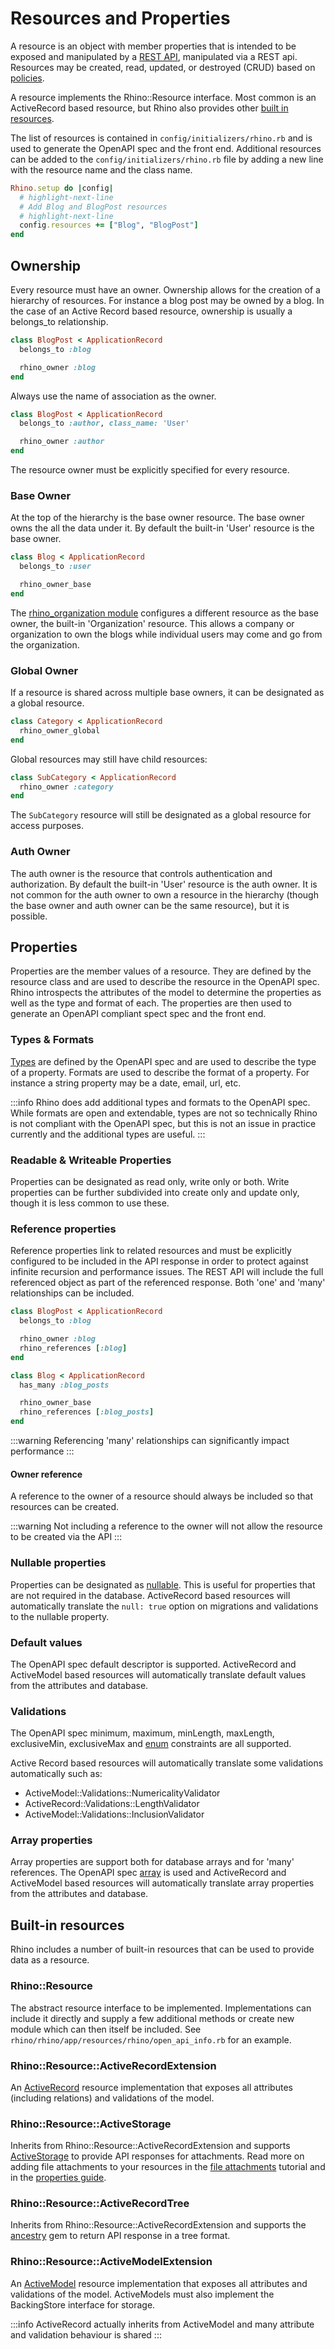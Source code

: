 # Resources and Properties

A resource is an object with member properties that is intended to be exposed and manipulated by a [REST API](../rest_api), manipulated via a REST api. Resources may be created, read, updated, or destroyed (CRUD) based on [policies](../auth/policies).

A resource implements the Rhino::Resource interface. Most common is an ActiveRecord based resource, but Rhino also provides other [built in resources](#built-in-resources).

The list of resources is contained in `config/initializers/rhino.rb` and is used to generate the OpenAPI spec and the front end. Additional resources
can be added to the `config/initializers/rhino.rb` file by adding a new line with the resource name and the class name.

```ruby title="config/initializers/rhino.rb"
Rhino.setup do |config|
  # highlight-next-line
  # Add Blog and BlogPost resources
  # highlight-next-line
  config.resources += ["Blog", "BlogPost"]
end
```

## Ownership

Every resource must have an owner. Ownership allows for the creation of a hierarchy of resources. For instance a blog post may be owned by a blog. In the case of an Active Record based resource, ownership is usually a belongs_to relationship.

```ruby
class BlogPost < ApplicationRecord
  belongs_to :blog

  rhino_owner :blog
end
```

Always use the name of association as the owner.

```ruby
class BlogPost < ApplicationRecord
  belongs_to :author, class_name: 'User'

  rhino_owner :author
end
```

The resource owner must be explicitly specified for every resource.

### Base Owner

At the top of the hierarchy is the base owner resource. The base owner owns the all the data under it. By default the built-in 'User' resource is the base owner.

```ruby
class Blog < ApplicationRecord
  belongs_to :user

  rhino_owner_base
end
```

The [rhino_organization module](../../tutorials/organization.mdx) configures a different resource as the base owner, the built-in 'Organization' resource. This allows a company or organization to own the blogs while individual users may come and go from the organization.

### Global Owner

If a resource is shared across multiple base owners, it can be designated as a global resource.

```ruby
class Category < ApplicationRecord
  rhino_owner_global
end
```

Global resources may still have child resources:

```ruby
class SubCategory < ApplicationRecord
  rhino_owner :category
end
```

The `SubCategory` resource will still be designated as a global resource for access purposes.

### Auth Owner

The auth owner is the resource that controls authentication and authorization. By default the built-in 'User' resource is the auth owner. It is not common for the auth owner to own a resource in the hierarchy (though the base owner and auth owner can be the same resource), but it is possible.

## Properties

Properties are the member values of a resource. They are defined by the resource class and are used to describe the resource in the OpenAPI spec. Rhino introspects the attributes of the model to determine the properties as well as the type and format of each. The properties are then used to generate an OpenAPI compliant spect spec and the front end.

### Types & Formats

[Types](https://swagger.io/docs/specification/data-models/data-types/) are defined by the OpenAPI spec and are used to describe the type of a property. Formats are used to describe the format of a property. For instance a string property may be a date, email, url, etc.

:::info
Rhino does add additional types and formats to the OpenAPI spec. While formats are open and extendable, types are not so technically Rhino is not compliant with the OpenAPI spec, but this is not an issue in practice currently and the additional types are useful.
:::

### Readable & Writeable Properties

Properties can be designated as read only, write only or both. Write properties can be further subdivided into create only and update only, though it is less common to use these.

### Reference properties

Reference properties link to related resources and must be explicitly configured to be included in the API response in order to protect against infinite recursion and performance issues. The REST API will include the full referenced object as part of the referenced response. Both 'one' and 'many' relationships can be included.

```ruby
class BlogPost < ApplicationRecord
  belongs_to :blog

  rhino_owner :blog
  rhino_references [:blog]
end
```

```ruby
class Blog < ApplicationRecord
  has_many :blog_posts

  rhino_owner_base
  rhino_references [:blog_posts]
end
```

:::warning
Referencing 'many' relationships can significantly impact performance
:::

#### Owner reference

A reference to the owner of a resource should always be included so that resources can be created.

:::warning
Not including a reference to the owner will not allow the resource to be created via the API
:::

### Nullable properties

Properties can be designated as [nullable](https://swagger.io/docs/specification/data-models/data-types/#null). This is useful for properties that are not required in the database. ActiveRecord based resources will automatically translate the `null: true` option on migrations and validations to the nullable property.

### Default values

The OpenAPI spec default descriptor is supported. ActiveRecord and ActiveModel based resources will automatically translate default values from the attributes and database.

### Validations

The OpenAPI spec minimum, maximum, minLength, maxLength, exclusiveMin, exclusiveMax and [enum](https://swagger.io/docs/specification/data-models/enums/) constraints are all supported.

Active Record based resources will automatically translate some validations automatically such as:

- ActiveModel::Validations::NumericalityValidator
- ActiveRecord::Validations::LengthValidator
- ActiveModel::Validations::InclusionValidator

### Array properties

Array properties are support both for database arrays and for 'many' references. The OpenAPI spec [array](https://swagger.io/docs/specification/data-models/data-types/#array) is used and ActiveRecord and ActiveModel based resources will automatically translate array properties from the attributes and database.

## Built-in resources

Rhino includes a number of built-in resources that can be used to provide data as a resource.

### Rhino::Resource

The abstract resource interface to be implemented. Implementations can include it directly and supply a few additional methods or create new module which can then itself be included. See `rhino/rhino/app/resources/rhino/open_api_info.rb` for an example.

### Rhino::Resource::ActiveRecordExtension

An [ActiveRecord](https://guides.rubyonrails.org/active_record_basics.html) resource implementation that exposes all attributes (including relations) and validations of the model.

### Rhino::Resource::ActiveStorage

Inherits from Rhino::Resource::ActiveRecordExtension and supports [ActiveStorage](https://guides.rubyonrails.org/active_storage_overview.html) to provide API responses for attachments. Read more on adding file attachments to your resources in the [file attachments](../../tutorials/advanced) tutorial and in the [properties guide](../../guides/properties#file-attachments).

### Rhino::Resource::ActiveRecordTree

Inherits from Rhino::Resource::ActiveRecordExtension and supports the [ancestry](https://github.com/stefankroes/ancestry) gem to return API response in a tree format.

### Rhino::Resource::ActiveModelExtension

An [ActiveModel](https://guides.rubyonrails.org/active_model_basics.html) resource implementation that exposes all attributes and validations of the model. ActiveModels must also implement the BackingStore interface for storage.

:::info
ActiveRecord actually inherits from ActiveModel and many attribute and validation behaviour is shared
:::
